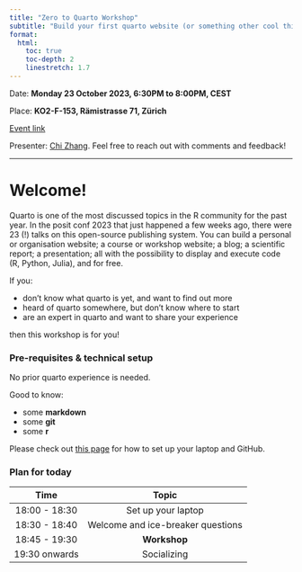 ```yaml
---
title: "Zero to Quarto Workshop"
subtitle: "Build your first quarto website (or something other cool things!)"
format: 
  html:
    toc: true
    toc-depth: 2
    linestretch: 1.7
---
```


Date: **Monday 23 October 2023, 6:30PM to 8:00PM, CEST** 

Place: **KO2-F-153, Rämistrasse 71, Zürich**

[Event link](https://www.meetup.com/rladies-zurich/events/296330423/)

Presenter: [Chi Zhang](https://andreaczhang.github.io). Feel free to reach out with comments and feedback!

------------------
 
# Welcome!

Quarto is one of the most discussed topics in the R community for the past year. In the posit conf 2023 that just happened a few weeks ago, there were 23 (!) talks on this open-source publishing system. You can build a personal or organisation website; a course or workshop website; a blog; a scientific report; a presentation; all with the possibility to display and execute code (R, Python, Julia), and for free.


If you:

* don't know what quarto is yet, and want to find out more
* heard of quarto somewhere, but don't know where to start
* are an expert in quarto and want to share your experience

then this workshop is for you!


### Pre-requisites & technical setup

No prior quarto experience is needed. 

Good to know:

* some **markdown** 
* some **git**
* some **r**

Please check out [this page](setup.qmd) for how to set up your laptop and GitHub.


### Plan for today

|     Time         |           Topic                |
|:----------------:|:------------------------------:|
|  18:00 - 18:30   | Set up your laptop  |
|  18:30 - 18:40   | Welcome and ice-breaker questions  |
|  18:45 - 19:30   | **Workshop** |
|  19:30 onwards   | Socializing |


